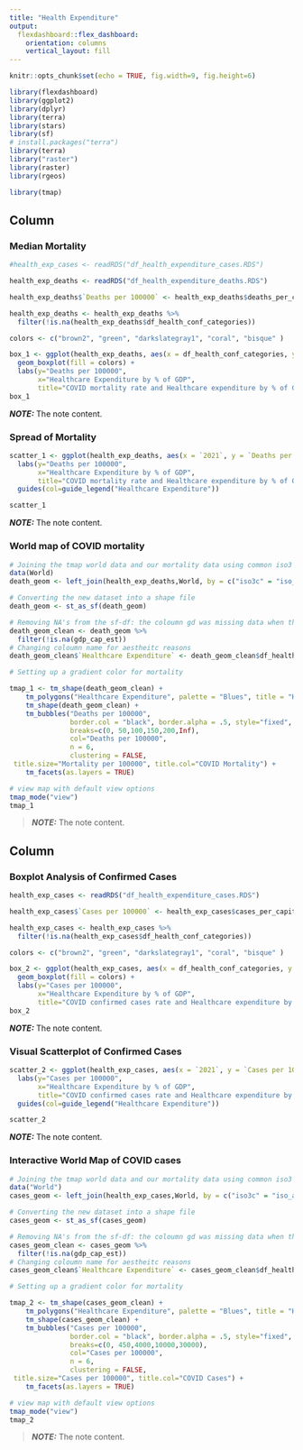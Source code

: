 ```yaml
---
title: "Health Expenditure"
output: 
  flexdashboard::flex_dashboard:
    orientation: columns
    vertical_layout: fill
---
```


```r
knitr::opts_chunk$set(echo = TRUE, fig.width=9, fig.height=6)

library(flexdashboard)
library(ggplot2)
library(dplyr)
library(terra)
library(stars)
library(sf)
# install.packages("terra")
library(terra)
library("raster")
library(raster)
library(rgeos)

library(tmap)
```

Column {.tabset}
-----------------------------------------


### Median Mortality 

```r
#health_exp_cases <- readRDS("df_health_expenditure_cases.RDS")

health_exp_deaths <- readRDS("df_health_expenditure_deaths.RDS")

health_exp_deaths$`Deaths per 100000` <- health_exp_deaths$deaths_per_capita * 100000

health_exp_deaths <- health_exp_deaths %>%
  filter(!is.na(health_exp_deaths$df_health_conf_categories))

colors <- c("brown2", "green", "darkslategray1", "coral", "bisque" )

box_1 <- ggplot(health_exp_deaths, aes(x = df_health_conf_categories, y = `Deaths per 100000`)) +
  geom_boxplot(fill = colors) + 
  labs(y="Deaths per 100000",
       x="Healthcare Expenditure by % of GDP",   
       title="COVID mortality rate and Healthcare expenditure by % of GDP")
box_1

```
**_NOTE:_**  The note content.  

### Spread of Mortality
```r
scatter_1 <- ggplot(health_exp_deaths, aes(x = `2021`, y = `Deaths per 100000`)) + geom_point(aes(col=df_health_conf_categories)) +
  labs(y="Deaths per 100000",
       x="Healthcare Expenditure by % of GDP",   
       title="COVID mortality rate and Healthcare expenditure by % of GDP") +
  guides(col=guide_legend("Healthcare Expenditure"))

scatter_1

```
**_NOTE:_**  The note content.  

### World map of COVID mortality
```r
# Joining the tmap world data and our mortality data using common iso3 name coloumn
data(World)
death_geom <- left_join(health_exp_deaths,World, by = c("iso3c" = "iso_a3"))

# Converting the new dataset into a shape file  
death_geom <- st_as_sf(death_geom)

# Removing NA's from the sf-df: the coloumn gd was missing data when there were no coordinates.
death_geom_clean <- death_geom %>%
  filter(!is.na(gdp_cap_est))
# Changing coloumn name for aestheitc reasons
death_geom_clean$`Healthcare Expenditure` <- death_geom_clean$df_health_conf_categories

# Setting up a gradient color for mortality

tmap_1 <- tm_shape(death_geom_clean) + 
    tm_polygons("Healthcare Expenditure", palette = "Blues", title = "Healthcare expenditure", contrast =0.5, clustering = FALSE) + tm_text("iso3c", size = 0.5) + 
    tm_shape(death_geom_clean) +
    tm_bubbles("Deaths per 100000",
               border.col = "black", border.alpha = .5, style="fixed",
               breaks=c(0, 50,100,150,200,Inf),
               col="Deaths per 100000",
               n = 6,
               clustering = FALSE,
 title.size="Mortality per 100000", title.col="COVID Mortality") +
    tm_facets(as.layers = TRUE)

# view map with default view options
tmap_mode("view")
tmap_1

```
> **_NOTE:_**  The note content.  

Column {.tabset}
-----------------------------------------


### Boxplot Analysis of Confirmed Cases 

```r
health_exp_cases <- readRDS("df_health_expenditure_cases.RDS")

health_exp_cases$`Cases per 100000` <- health_exp_cases$cases_per_capita * 100000

health_exp_cases <- health_exp_cases %>%
  filter(!is.na(health_exp_cases$df_health_conf_categories))

colors <- c("brown2", "green", "darkslategray1", "coral", "bisque" )

box_2 <- ggplot(health_exp_cases, aes(x = df_health_conf_categories, y = `Cases per 100000`)) +
  geom_boxplot(fill = colors) + 
  labs(y="Cases per 100000",
       x="Healthcare Expenditure by % of GDP",   
       title="COVID confirmed cases rate and Healthcare expenditure by % of GDP")
box_2
```
**_NOTE:_**  The note content.  

### Visual Scatterplot of Confirmed Cases
```r
scatter_2 <- ggplot(health_exp_cases, aes(x = `2021`, y = `Cases per 100000`)) + geom_point(aes(col=df_health_conf_categories)) +
  labs(y="Cases per 100000",
       x="Healthcare Expenditure by % of GDP",   
       title="COVID confirmed cases rate and Healthcare expenditure by % of GDP") +
  guides(col=guide_legend("Healthcare Expenditure"))

scatter_2
```
**_NOTE:_**  The note content.  

### Interactive World Map of COVID cases
```r
# Joining the tmap world data and our mortality data using common iso3 name coloumn
data("World")
cases_geom <- left_join(health_exp_cases,World, by = c("iso3c" = "iso_a3"))

# Converting the new dataset into a shape file  
cases_geom <- st_as_sf(cases_geom)

# Removing NA's from the sf-df: the coloumn gd was missing data when there were no coordinates.
cases_geom_clean <- cases_geom %>%
  filter(!is.na(gdp_cap_est))
# Changing coloumn name for aestheitc reasons
cases_geom_clean$`Healthcare Expenditure` <- cases_geom_clean$df_health_conf_categories

# Setting up a gradient color for mortality

tmap_2 <- tm_shape(cases_geom_clean) + 
    tm_polygons("Healthcare Expenditure", palette = "Blues", title = "Healthcare expenditure", contrast =0.5, clustering = FALSE) + tm_text("iso3c", size = 0.5) + 
    tm_shape(cases_geom_clean) +
    tm_bubbles("Cases per 100000",
               border.col = "black", border.alpha = .5, style="fixed",
               breaks=c(0, 450,4000,10000,30000),
               col="Cases per 100000",
               n = 6,
               clustering = FALSE,
 title.size="Cases per 100000", title.col="COVID Cases") +
    tm_facets(as.layers = TRUE)

# view map with default view options
tmap_mode("view")
tmap_2

```
> **_NOTE:_**  The note content.  


